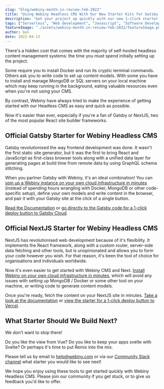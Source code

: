```yaml
---
slug: "blog/webiny-month-in-review-feb-2022"
title: "Using Webiny Headless CMS With Our New Starter Kits for Gatsby and NextJS"
description: "Get your project up quickly with our new 1-click starter kits."
tags: ["Serverless", "Web development", "Javascript", "Software Development", "GraphQL"]
featureImage: "./assets/webiny-month-in-review-feb-2022/featureImage.png"
author: ben
date: 2022-04-13
---
```


There's a hidden cost that comes with the majority of self-hosted headless content management systems: the time you must spend initially setting up the project. 

Some require you to install Docker and run its cryptic terminal commands. Others ask you to write code to set up content models. With some you have to install and manage MongoDB or SQL servers on your local machine which may keep running in the background, eating valuable resources even when you're not using your CMS.

By contrast, Webiny have always tried to make the experience of getting started with our Headless CMS as easy and quick as possible. 

Now it's easier than ever, especially if you're a fan of Gatsby or NextJS, two of the most popular React site builder frameworks.

## Official Gatsby Starter for Webiny Headless CMS

Gatsby revolutionised the way frontend development was done. It wasn't the first static site generator, but it was the first to bring React and JavaScript as first-class browser tools along with a unified data layer for generating pages at build time from remote data by using GraphQL schema stitching.

When you partner Gatsby with Webiny, it's an ideal combination! You can [spin up a Webiny instance on your own cloud infrastructure in minutes](https://www.webiny.com/docs/get-started/install-webiny) (instead of spending hours wrangling with Docker, MongoDB or other code-specific setup), define your own models and write content in the browser, and pair it with your Gatsby site at the click of a single button.

[Read the Documentation](https://www.webiny.com/docs/headless-cms/integrations/gatsby) or [go directly to the Gatsby code for a 1-click deploy button to Gatsby Cloud](https://github.com/webiny/gatsby-starter-webiny).

## Official NextJS Starter for Webiny Headless CMS

NextJS has revolutionised web development because of it's flexibility. It implements the React framework, along with a custom router, server-side data fetching and other tools, but is unopinionated and allows you to form your code however you wish. For that reason, it's been the tool of choice for organisations and individuals worldwide.

Now it's even easier to get started with Webiny CMS and Next. [Install Webiny on your own cloud infrastructure in minutes](https://www.webiny.com/docs/get-started/install-webiny), which will avoid any issues with setting up MongoDB / Docker or some other tool on your machine, or writing code to generate content models.

Once you're ready, fetch the content on your NextJS site in minutes. [Take a look at the documentation](https://www.webiny.com/docs/headless-cms/integrations/nextjs) or [view the starter for a 1-click deploy button to Vercel](https://github.com/webiny/nextjs-starter-webiny).


## What Starter Should We Build Next?

We don't want to stop there! 

Do you like the view from Vue? Do you like to keep your apps svelte with Svelte? Or perhaps it's time to put Remix into the mix.

Please tell us by email to [help@webiny.com](mailto:help@webiny.com) or via our [Community Slack channel](https://webiny-community.slack.com/) what starter you would like to see next!

We hope you enjoy using these tools to get started quickly with Webiny Headless CMS. Please join our community if you get stuck, or to give us feedback you'd like to offer.
